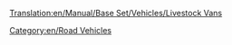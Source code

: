 [[Translation:en/Manual/Base Set/Vehicles/Livestock Vans]]

{{en/RoadVehicle|name     = Talbott Livestock Van
  |img      = Talbott_Livestock_Van.png
  |price    = £4,305 ($8,610) 
  |speed    = 30 mph (48 km/h)
  |annual   = £421 ($842)
  |designed = 1935
  |life     = 15
  |capacity = 14 items of livestock
}}
{{en/RoadVehicle|name     = Uhl Livestock Van
  |img      = Uhl_Livestock_Van.png
  |price    = £5,330 ($10,660)  
  |speed    = 55 mph (88 km/h)
  |annual   = £787 ($1,574)
  |designed = 1980
  |life     = 15
  |capacity = 16 items of livestock
}}
{{en/RoadVehicle|name     = Foster Livestock Van
  |img      = Foster_Livestock_Van.png
  |price    = £5,740 ($11,480) 
  |speed    = 70 mph (112 km/h)
  |annual   = £1,125 ($2,250)
  |designed = 2022
  |life     = 15
  |capacity = 18 items of livestock
}}

[[Category:en/Road Vehicles]]